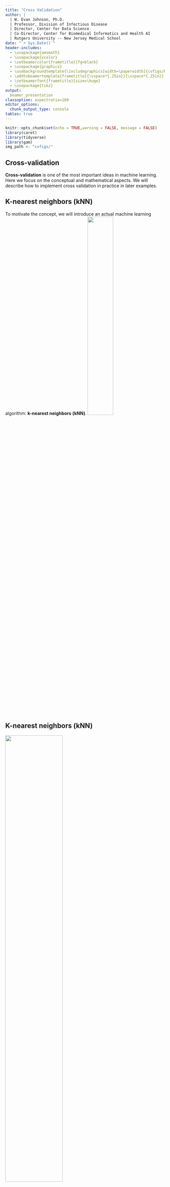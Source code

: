 ```yaml
---
title: "Cross Validation"
author: | 
  | W. Evan Johnson, Ph.D.
  | Professor, Division of Infectious Disease
  | Director, Center for Data Science
  | Co-Director, Center for Biomedical Informatics and Health AI
  | Rutgers University -- New Jersey Medical School
date: "`r Sys.Date()`"
header-includes:
  - \usepackage{amsmath}
  - \usepackage{xcolor}
  - \setbeamercolor{frametitle}{fg=black}
  - \usepackage{graphicx}
  - \usebackgroundtemplate{\includegraphics[width=\paperwidth]{cvfigs/RH_template_Page_2.png}}
  - \addtobeamertemplate{frametitle}{\vspace*{.25in}}{\vspace*{.25in}}
  - \setbeamerfont{frametitle}{size=\huge}
  - \usepackage{tikz}
output: 
  beamer_presentation
classoption: aspectratio=169 
editor_options: 
  chunk_output_type: console
tables: true
---
```


```r
knitr::opts_chunk$set(echo = TRUE,warning = FALSE, message = FALSE) 
library(caret)
library(tidyverse)
library(gam)
img_path <- "cvfigs/"
```

## Cross-validation 
\Large
__Cross-validation__ is one of the most important ideas in machine learning. Here we focus on the conceptual and mathematical aspects. We will describe how to implement cross validation in practice in later examples. 

## K-nearest neighbors (kNN)
To motivate the concept, we will introduce an actual machine learning algorithm: __k-nearest neighbors (kNN)__.
\center
![](cvfigs/KnnClassification.svg.png){width=40%}


## K-nearest neighbors (kNN)
\center
![](cvfigs/knn.png){width=60%}

## K-nearest neighbors (kNN)
\Large
With k-nearest neighbors (kNN) we estimate the conditional probability function: 
$$p(x_1, x_2) = \mbox{Pr}(Y=1 \mid X_1=x_1 , X_2 = x_2).$$
First we define the distance between each of the observations. Then, for any point $(x_1,x_2)$ for which we want an estimate of $p(x_1, x_2)$, we look for the $k$ nearest points to $(x_1,x_2)$ and then take an average of the 0s and 1s associated with these points. We refer to the set of points used to compute the average as the _neighborhood_. This gives us an estimate $\hat{p}(x_1,x_2)$.



## K-nearest neighbors (kNN)
\center
Using _k=1_: \    \   \   \   \   \   \   \   \   \  \    \    and _k_=5:

![](cvfigs/Map1NN.png){width=49%} 
![](cvfigs/Map5NN.png){width=49%} 


## K-nearest neighbors (kNN): Example
Using the following dataset:
\small
```r
library(dslabs); data("mnist_27")
mnist_27$test %>% ggplot(aes(x_1, x_2, color = y)) + geom_point()
```

## K-nearest neighbors (kNN): Example
\Large
We can use the `knn3` function from the `caret` package as follows, with the number of neighbors equal to $k=5$.:

```r
library(caret)
knn_fit <- knn3(y ~ ., data = mnist_27$train, k = 5)
```

## K-nearest neighbors (kNN): Example
\Large
Since our dataset is balanced and we care just as much about sensitivity as we do about specificity, we will use accuracy to quantify performance.

The `predict` function for `knn` produces a probability for each class. 
\small
```r
y_hat_knn <- predict(knn_fit, mnist_27$test, type = "class")
confusionMatrix(y_hat_knn, mnist_27$test$y)$overall["Accuracy"]
```

## K-nearest neighbors (kNN): Example

```r
# We use this function to plot the estimated conditional probabilities
plot_cond_prob <- function(p_hat=NULL){
  tmp <- mnist_27$true_p
  if(!is.null(p_hat)){
    tmp <- mutate(tmp, p=p_hat)
  }
  tmp %>% ggplot(aes(x_1, x_2, z=p, fill=p)) +
  geom_raster(show.legend = FALSE) +
  scale_fill_gradientn(colors=c("#F8766D","white","#00BFC4")) +
  stat_contour(breaks=c(0.5),color="black")
}

p1 <- plot_cond_prob() + ggtitle("True conditional probability")

p2 <- plot_cond_prob(predict(knn_fit, mnist_27$true_p)[,2]) +
  ggtitle("kNN-5 estimate")
library(gridExtra)

grid.arrange(p2, p1, nrow=1)
``` 

## Over-training
**Over-training** or **over-fitting** results in having higher accuracy in the train set compared to the test set:
\small
```r
y_hat_knn <- predict(knn_fit, mnist_27$train, type = "class")
confusionMatrix(y_hat_knn, mnist_27$train$y)$overall["Accuracy"]

y_hat_knn <- predict(knn_fit, mnist_27$test, type = "class")
confusionMatrix(y_hat_knn, mnist_27$test$y)$overall["Accuracy"]
```


## Over-training 

Over-training is at its worst when we set $k=1$:
\small
```r
knn_fit_1 <- knn3(y ~ ., data = mnist_27$train, k = 1)
y_hat_knn_1 <- predict(knn_fit_1, mnist_27$train, type = "class")
confusionMatrix(y_hat_knn_1, mnist_27$train$y)$overall[["Accuracy"]]
```

\small
```r
y_hat_knn_1 <- predict(knn_fit_1, mnist_27$test, type = "class")
confusionMatrix(y_hat_knn_1, mnist_27$test$y)$overall["Accuracy"]
```

## Over-training 
We can see the over-fitting problem in this figure. 
```r
p1 <- mnist_27$true_p %>% 
  mutate(knn = predict(knn_fit_1, newdata = .)[,2]) %>%
  ggplot() +
  geom_point(data = mnist_27$train, aes(x_1, x_2, color= y),
             pch=21, show.legend = FALSE) +
  scale_fill_gradientn(colors=c("#F8766D","white","#00BFC4")) +
  stat_contour(aes(x_1, x_2, z = knn), breaks=c(0.5), color="black") +
  ggtitle("Train set")

p2 <- mnist_27$true_p %>% 
  mutate(knn = predict(knn_fit_1, newdata = .)[,2]) %>%
  ggplot() +
  geom_point(data = mnist_27$test, aes(x_1, x_2, color= y), 
             pch=21, show.legend = FALSE) +
  scale_fill_gradientn(colors=c("#F8766D","white","#00BFC4")) +
  stat_contour(aes(x_1, x_2, z = knn), breaks=c(0.5), color="black") +
  ggtitle("Test set")

grid.arrange(p1, p2, nrow=1)
``` 

## Over-smoothing

Although not as badly as with $k=1$, we saw that $k=5$ is also over-trained. Hence, we should consider a larger $k$. Let's try, as an example, a much larger number: $k=401$. 

\small
```r
knn_fit_401 <- knn3(y ~ ., data = mnist_27$train, k = 401)
y_hat_knn_401 <- predict(knn_fit_401, mnist_27$test, 
                         type = "class")
confusionMatrix(y_hat_knn_401, mnist_27$test$y)$overall["Accuracy"]
```

## Over-smoothing
```r

p1 <- plot_cond_prob(predict(knn_fit_1, mnist_27$true_p)[,2]) +
  ggtitle("kNN-1")

p2 <- plot_cond_prob(predict(knn_fit, mnist_27$true_p)[,2]) +
  ggtitle("kNN-5")

p3 <- plot_cond_prob(predict(knn_fit_401, mnist_27$true_p)[,2]) +
  ggtitle("kNN-401")
  
grid.arrange(p1, p2, p3, nrow=1)
```



## Picking the $k$ in kNN
\Large
So how do we pick $k$? In principle, we want to pick the $k$ that maximizes accuracy, or minimizes the expected MSE (defined later). 

The goal of **cross validation** is to estimate these quantities for any given algorithm and set of tuning parameters such as $k$. To understand why we need a special method to do this let's repeat what we did above but for different values of $k$:

```r
ks <- seq(3, 251, 2)
```

## Picking the $k$ in kNN
We do this using  `map_df` function to repeat the above for each one. 
\small
```r
library(purrr)
accuracy <- map_df(ks, function(k){
  fit <- knn3(y ~ ., data = mnist_27$train, k = k)
  
  y_hat <- predict(fit, mnist_27$train, type = "class")
  cm_train <- confusionMatrix(y_hat, mnist_27$train$y)
  train_error <- cm_train$overall["Accuracy"]
  
  y_hat <- predict(fit, mnist_27$test, type = "class")
  cm_test <- confusionMatrix(y_hat, mnist_27$test$y)
  test_error <- cm_test$overall["Accuracy"]
  
  tibble(train = train_error, test = test_error)
})
```

## Picking the $k$ in kNN
\Large
We can plot the accuracy estimates for each value of $k$:

```r
accuracy %>% mutate(k = ks) %>%
  gather(set, accuracy, -k) %>%
  mutate(set = factor(set, levels = c("train", "test"))) %>%
  ggplot(aes(k, accuracy, color = set)) + 
  geom_line() +
  geom_point() 
```

## Picking the $k$ in kNN
\Large
If we were to use these estimates to pick the $k$ that maximizes accuracy, we would use the estimates built on the test data:

```r
ks[which.max(accuracy$test)]
max(accuracy$test)
```

## Mathematical description of cross validation
\Large
A common goal of machine learning is to find an algorithm that produces predictors $\hat{Y}$ for an outcome $Y$ that minimizes the MSE:

$$
\mbox{MSE} = \mbox{E}\left\{ \frac{1}{N}\sum_{i=1}^N (\hat{Y}_i - Y_i)^2 \right\}
$$

## Mathematical description of cross validation
\Large
When all we have at our disposal is one dataset, we can estimate the MSE with the observed MSE like this:

$$
\hat{\mbox{MSE}} = \frac{1}{N}\sum_{i=1}^N (\hat{y}_i - y_i)^2
$$
These two are often referred to as the _true error_ and _apparent error_, respectively.

## Mathematical description of cross validation
\Large
There are two important characteristics we should keep in mind:

1. Our data is random so the apparent error is a random variable. One algorithm may have a lower apparent error than another algorithm due to luck.

2. If we train an algorithm on the same dataset that we use to compute the apparent error, we might be overtraining.  We will see an extreme example of this with k-nearest neighbors.

## Mathematical description of cross validation
\Large
**Cross validation** is a technique that permits us to alleviate both these problems. To understand cross validation, it helps to think of the true error, a theoretical quantity, as the average of many apparent errors obtained by applying the algorithm to $B$ new random samples of the data, none of them used to train the algorithm:
$$\frac{1}{B} \sum_{b=1}^B \frac{1}{N}\sum_{i=1}^N \left(\hat{y}_i^b - y_i^b\right)^2 $$
with $B$ a large number that can be thought of as practically infinite. 

## Mathematical description of cross validation
\Large
This is a theoretical quantity because we only have available one set of outcomes: $y_1, \dots, y_n$. Cross validation is based on the idea of imitating the theoretical setup above as best we can with the data we have. To do this, we have to generate a series of different random samples. 

<!--
```r
if(knitr::is_html_output()){
  knitr::opts_chunk$set(out.width = "500px",
                        out.extra='style="display: block; margin-left: auto; margin-right: auto; background-color: #000; padding:3px;"')
} else{
  knitr::opts_chunk$set(out.width = "35%")
}
```
-->

## K-fold cross validation
\Large
The first one we describe is __K-fold cross validation__. A machine learning challenge starts with a dataset (blue). We need to use this to build an algorithm that will be used in an independent validation dataset (yellow).
\center
![](cvfigs/cv-1.png){height=50%}

## K-fold cross validation
\Large
But we don't get to see these independent datasets. 
\center
![](cvfigs/cv-2.png){height=50%}

## K-fold cross validation
\Large
We create a __training set__ (blue) and a __test set__ (red). We will train our algorithm exclusively on the training set and use the test set only for evaluation purposes.
\center
![](cvfigs/cv-3.png){height=50%}

<!--
## K-fold cross validation
We usually try to select a small piece of the dataset so that we have as much data as possible to train. However, we also want the test set to be large so that we obtain a stable estimate of the loss without fitting an impractical number of models. Typical choices are to use 10%-20% of the data for testing.
-->

## K-fold cross validation
\Large
We need to optimize algorithm parameters ($\lambda$) without using our test set and we know that if we optimize and evaluate on the same dataset, we will overtrain.

For each set of algorithm parameters being considered, we want an estimate of the MSE and then we will choose the parameters with the smallest MSE. Cross validation provides this estimate.

## K-fold cross validation
\Large
Before we start the cross validation, we fix all the algorithm parameter estimates $\hat{y}_i(\lambda)$.

So, if we are going to imitate this definition:
$$\mbox{MSE}(\lambda) = \frac{1}{B} \sum_{b=1}^B \frac{1}{N}\sum_{i=1}^N \left(\hat{y}_i^b(\lambda) - y_i^b\right)^2 $$

We want to consider datasets that can be thought of as an independent random sample and we want to do this several times. With K-fold cross validation, we do it $K$ times. We are showing an example that uses $K=5$. 

## K-fold cross validation
\Large First, we simply pick $M=N/K$ observations at random and think of these as a random sample $y_1^b, \dots, y_M^b$, with $b=1$. We call this the validation set:

\center
![](cvfigs/cv-4.png){height=50%}

## K-fold cross validation
\Large
Now we can fit the model in the training set, then compute the apparent error on the independent set:
$$\hat{\mbox{MSE}}_b(\lambda) = \frac{1}{M}\sum_{i=1}^M \left(\hat{y}_i^b(\lambda) - y_i^b\right)^2 $$

## K-fold cross validation
In K-fold cross validation, we randomly split the observations into $K$ non-overlapping sets:

\center
![](cvfigs/cv-5.png){height=40%}

## K-fold cross validation
\Large
Now we repeat the calculation above for each of these sets $b=1,\dots,K$ and obtain $\hat{\mbox{MSE}}_1(\lambda),\dots, \hat{\mbox{MSE}}_K(\lambda)$. Then, for our final estimate, we compute the average:

$$
\hat{\mbox{MSE}}(\lambda) = \frac{1}{B} \sum_{b=1}^K \hat{\mbox{MSE}}_b(\lambda)
$$

and obtain an estimate of our loss. A final step would be to select the $\lambda$ that minimizes the MSE.

## K-fold cross validation
We have to take into account the fact that the optimization occurred on the training data:

\center
![](cvfigs/cv-6.png){height=50%}

## K-fold cross validation
We can do cross validation again:

\center
![](cvfigs/cv-7.png){height=65%}

## K-fold cross validation

\center
![](cvfigs/cv-8.png){height=65%}

## K-fold cross validation
\Large 
Now how do we pick the cross validation $K$? Large values of $K$ are preferable because the training data better imitates the original dataset. However, larger values of $K$ will have much slower computation time: for example, 100-fold cross validation will be 10 times slower than 10-fold cross validation. For this reason, the choices of $K=3$, $K=4$, $K=5$ and $K=10$ are popular.

## K-fold cross validation
\Large
One way we can improve the variance of our final estimate is to take more samples-- we can just pick $K$ sets of some size at random.

One popular version of this technique, at each fold, picks observations at random with replacement (which means the same observation can appear twice). This approach has some advantages (not discussed here) and is generally referred to as the _bootstrap_. In fact, this is the default approach in the __caret__ package.  In the next section, we include an explanation of how the bootstrap works in general.

## Bootstrap

Suppose the income distribution of your population is as follows:

```r
set.seed(1995)
n <- 10^6
income <- 10^(rnorm(n, log10(45000), log10(3)))
qplot(log10(income), bins = 30, color = I("black"))
```

## Bootstrap
\Large
The population median is: 

```r
m <- median(income)
m
```

## Bootstrap
\Large
Suppose we don't have access to the entire population, but want to estimate the median $m$. We take a sample of 100 and estimate the population median $m$ with the sample median $M$:

```r
N <- 100
X <- sample(income, N)
median(X)
```

How to construct a CI? What is the distribution of $M$?

## Bootstrap
We can use a Monte Carlo simulation to learn the distribution of $M$.
\small
```r
library(gridExtra)
B <- 10^4
M <- replicate(B, {X <- sample(income, N); median(X)})
p1 <- qplot(M, bins = 30, color = I("black"))
p2 <- qplot(sample = scale(M), xlab = "theoretical", 
            ylab = "sample") + geom_abline()
grid.arrange(p1, p2, ncol = 2)
```

## Bootstrap
\Large
If we know this distribution, we can construct a confidence interval. The problem here is that, as we have already described, in practice we do not have access to the distribution. We can see that the 95% confidence interval based on CLT

```r
median(X) + 1.96 * sd(X) / sqrt(N) * c(-1, 1)
```

## Bootstrap
\Large
This is quite different from the confidence interval we would generate if we know the actual distribution of $M$:

```r
quantile(M, c(0.025, 0.975))
```

## Bootstrap
This is how we construct bootstrap samples and an approximate distribution:

```r
B <- 10^4
M_star <- replicate(B, {
  X_star <- sample(X, N, replace = TRUE)
  median(X_star)
})
```

Note a confidence interval constructed with the bootstrap is much closer to one constructed with the theoretical distribution: 

```r
quantile(M_star, c(0.025, 0.975))
```

## Bootstrap
\Large
For more on the Bootstrap, including corrections one can apply to improve these confidence intervals, please consult the book _An introduction to the bootstrap_ by Efron, B., & Tibshirani, R. J.


*Note that we can use ideas similar to those used in the bootstrap in cross validation: instead of dividing the data into equal partitions, we simply bootstrap many times.*


## The caret package {#caret}
\Large
The __caret__ package tries to consolidate these differences and provide consistency. It currently includes 237 different methods which are summarized in the __caret__ package manual^[https://topepo.github.io/caret/available-models.html]. 
\vskip .2in

Keep in mind that __caret__ does not include the needed packages and, to implement a package through __caret__, you still need to install the library. The required packages for each method are described in the package manual.

## The caret `train` functon 
\Large
The __caret__ package also provides a function that performs cross validation for us. Here we provide some examples showing how we use this incredibly helpful package. We will use the 2 or 7 example to illustrate:

```r
library(tidyverse)
library(dslabs)
data("mnist_27")
```

## The caret `train` functon 
\Large
The __caret__ `train` function lets us train different algorithms using similar syntax. So, for example, we can type:

```r
library(caret)
train_glm <- train(y ~ ., method = "glm", 
                   data = mnist_27$train)
train_knn <- train(y ~ ., method = "knn",
                   data = mnist_27$train)
```

## The caret `train` functon 
\Large
To make predictions, we can use the output of this function directly without needing to look at the specifics of `predict.glm` and `predict.knn`. Instead, we can learn how to obtain predictions from `predict.train`.

The code looks the same for both methods:
```r
y_hat_glm <- predict(train_glm, 
                     mnist_27$test, type = "raw")
y_hat_knn <- predict(train_knn, 
                     mnist_27$test, type = "raw")
```

## The caret `train` functon 
\Large
This permits us to quickly compare the algorithms:
```r
confusionMatrix(y_hat_glm, 
      mnist_27$test$y)$overall[["Accuracy"]]
confusionMatrix(y_hat_knn,
      mnist_27$test$y)$overall[["Accuracy"]]
```

## Cross validation {#caret-cv}
\Large
When an algorithm includes a tuning parameter, `train` automatically uses cross validation to decide among a few default values. To find out what parameter or parameters are optimized, you can read the manual ^[http://topepo.github.io/caret/available-models.html] or study the output of: 

```r
getModelInfo("knn")
```

## Cross validation {#caret-cv}
\Large
We can also use a quick lookup like this:

```r
modelLookup("knn")
```

If we run it with default values: 
```r
train_knn <- train(y ~ ., method = "knn", 
                   data = mnist_27$train)
```

## Cross validation 
You can quickly see the results of the cross validation using the `ggplot` function. The argument `highlight` highlights the max:

```r
ggplot(train_knn, highlight = TRUE)
```

## Cross validation 
\Large
By default, the cross validation is performed by taking 25 bootstrap samples comprised of 25% of the observations. For the `kNN` method, the default is to try $k=5,7,9$. We change this using the `tuneGrid` parameter. The grid of values must be supplied by a data frame with the parameter names as specified in the `modelLookup` output. 

## Cross validation 
\Large
Here, we present an example where we try out 30 values between 9 and 67. To do this with __caret__, we need to define a column named `k`, so we use this: 
`data.frame(k = seq(9, 67, 2))`.

Note that when running this code, we are fitting 30 versions of kNN to 25 bootstrapped samples. Since we are fitting $30 \times 25 = 750$ kNN models. 

## Cross validation 
\Large
We will set the seed because cross validation is a random procedure and we want to make sure the result here is reproducible.

```r
set.seed(2008)
train_knn <- train(y ~ ., method = "knn", 
      data = mnist_27$train,
      tuneGrid = data.frame(k = seq(9, 71, 2)))
ggplot(train_knn, highlight = TRUE)
```

## Cross validation 
```r
set.seed(2008)
train_knn <- train(y ~ ., method = "knn", 
                   data = mnist_27$train,
                   tuneGrid = data.frame(k = seq(9, 71, 2)))
ggplot(train_knn, highlight = TRUE)
```


## Cross validation 
\Large
To access the parameter that maximized the accuracy, you can use this:

```r
train_knn$bestTune
```

## Cross validation 
\Large
and the best performing model like this:

```r
train_knn$finalModel
```

## Cross validation 
\Large
The function `predict` will use this best performing model. Here is the accuracy of the best model when applied to the test set, which we have not used at all yet because the cross validation was done on the training set:
```r
confusionMatrix(predict(train_knn, 
                        mnist_27$test, type = "raw"),
                mnist_27$test$y)$overall["Accuracy"]
```

## Cross validation 
\Large
If we want to change how we perform cross validation, we can use the `trainControl` function. We can make the code above go a bit faster by using, for example, 10-fold cross validation:
```r
control <- trainControl(method = "cv", 
               number = 10, p = .9)
train_knn_cv <- train(y ~ ., method = "knn", 
              data = mnist_27$train,
              tuneGrid = data.frame(k = seq(9, 71, 2)),
              trControl = control)
ggplot(train_knn_cv, highlight = TRUE)
```

## Cross validation 
```r
control <- trainControl(method = "cv", number = 10, p = .9)
train_knn_cv <- train(y ~ ., method = "knn", 
                   data = mnist_27$train,
                   tuneGrid = data.frame(k = seq(9, 71, 2)),
                   trControl = control)
ggplot(train_knn_cv, highlight = TRUE)
```

<!--
## Cross validation 
We notice that the accuracy estimates are more variable, which is expected since we changed the number of samples used to estimate accuracy.

Note that `results` component of the `train` output includes several summary statistics related to the variability of the cross validation estimates:

```r
names(train_knn$results)
```
--> 

## Cross validation 
\Large
We can also see the standard deviation bars obtained from the cross validation samples:

```r
train_knn$results %>% 
  ggplot(aes(x = k, y = Accuracy)) +
  geom_line() + geom_point() +
  geom_errorbar(aes(x = k, 
                    ymin = Accuracy - AccuracySD, 
                    ymax = Accuracy + AccuracySD))
```


## Cross validation 
```r
train_knn$results %>% 
  ggplot(aes(x = k, y = Accuracy)) +
  geom_line() + geom_point() +
  geom_errorbar(aes(x = k, 
                    ymin = Accuracy - AccuracySD, 
                    ymax = Accuracy + AccuracySD))
```

## Example: fitting with loess

```r
plot_cond_prob <- function(p_hat=NULL){
  tmp <- mnist_27$true_p
  if(!is.null(p_hat)){
    tmp <- mutate(tmp, p=p_hat)
  }
  tmp %>% ggplot(aes(x_1, x_2, z=p, fill=p)) +
  geom_raster(show.legend = FALSE) +
  scale_fill_gradientn(colors=c("#F8766D","white","#00BFC4")) +
  stat_contour(breaks=c(0.5),color="black")
}
```

The best fitting kNN model approximates the true conditional probability:
```r
plot_cond_prob(predict(train_knn, mnist_27$true_p, type = "prob")[,2])
```

## Example: fitting with loess
\Large
However, we do see that the boundary is somewhat wiggly. This is because kNN, like the basic bin smoother, does not use a kernel. To improve this we could try loess. By reading through the available models part of the manual^[https://topepo.github.io/caret/available-models.html] we see that we can use the `gamLoess` method. 
In the manual^[https://topepo.github.io/caret/train-models-by-tag.html] we also see that we need to install the __gam__ package if we have not done so already:

```r
install.packages("gam")
```

## Example: fitting with loess
Then we see that we have two parameters to optimize:

```r
modelLookup("gamLoess")
```

We will stick to a degree of 1. But to try out different values for the span, we still have to include a column in the table with the name `degree` so we can do this:

```r
grid <- expand.grid(span = seq(0.15, 0.65, len = 10)
                    , degree = 1)
```

## Example: fitting with loess
\Large
We will use the default cross validation control parameters.
```r
train_loess <- train(y ~ ., method = "gamLoess", 
                   tuneGrid=grid,
                   data = mnist_27$train)
ggplot(train_loess, highlight = TRUE)
```


## Example: fitting with loess
```r
train_loess <- train(y ~ ., method = "gamLoess", 
                   tuneGrid=grid,
                   data = mnist_27$train)
ggplot(train_loess, highlight = TRUE)
```

## Example: fitting with loess
\Large
We can see that the method performs similar to kNN:
```r
confusionMatrix(data = predict(
      train_loess, mnist_27$test), 
      reference = mnist_27$test$y)$overall["Accuracy"]
```

## Example: fitting with loess
It produces a smoother estimate of the conditional probability:

```r
p1 <- plot_cond_prob() + ggtitle("True conditional probability")

p2 <- plot_cond_prob(predict(train_loess, mnist_27$true_p, type = "prob")[,2]) + 
  ggtitle("GAM Loess estimate")

gridExtra::grid.arrange(p2, p1, nrow=1)
```


## Session Info
\tiny
```r
sessionInfo()
```
